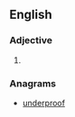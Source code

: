 ==English==

===Adjective===
{{head|en|adjective comparative form}}

# {{label|en|obsolete}} {{en-comparative of|profound}}

===Anagrams===
* [[underproof#English|underproof]]